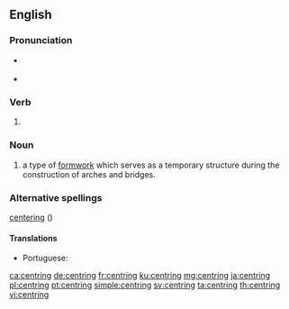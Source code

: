 ==English==

===Pronunciation===
* {{a|UK}} {{IPA|/ˈsɛn.t(ə)ɹɪŋ/|lang=en}}
* {{a|US}} {{IPA|/ˈsɛn.tə.ɹɪŋ/|lang=en}}

===Verb===
{{head|en|present participle}}

# {{present participle of|centre|lang=en|nocat=1}}

===Noun===
{{en-noun}}

# a type of [[formwork]] which serves as a temporary structure during the construction of arches and bridges.

===Alternative spellings===

[[centering]] ({{qualifier|US}})

====Translations====
{{trans-top|type of formwork}}
* Portuguese: {{t+|pt|cimbre|m}}
{{trans-bottom}}

[[ca:centring]]
[[de:centring]]
[[fr:centring]]
[[ku:centring]]
[[mg:centring]]
[[ja:centring]]
[[pl:centring]]
[[pt:centring]]
[[simple:centring]]
[[sv:centring]]
[[ta:centring]]
[[th:centring]]
[[vi:centring]]
